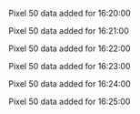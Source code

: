 Pixel 50 data added for 16:20:00

Pixel 50 data added for 16:21:00

Pixel 50 data added for 16:22:00

Pixel 50 data added for 16:23:00

Pixel 50 data added for 16:24:00

Pixel 50 data added for 16:25:00

